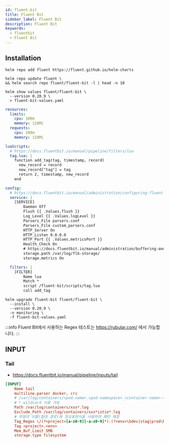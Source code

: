 ```yaml
---
id: fluent-bit
title: Fluent Bit
sidebar_label: Fluent Bit
description: Fluent Bit
keywords:
  - fluentbit
  - Fluent Bit
---
```


## Installation

```shell
helm repo add fluent https://fluent.github.io/helm-charts
```

```shell
helm repo update fluent \
&& helm search repo fluent/fluent-bit -l | head -n 10
```

```shell
helm show values fluent/fluent-bit \
  --version 0.20.9 \
  > fluent-bit-values.yaml
```

```yaml title="fluent-bit-values.yaml"
resources:
  limits:
    cpu: 100m
    memory: 128Mi
  requests:
    cpu: 100m
    memory: 128Mi

luaScripts:
  # https://docs.fluentbit.io/manual/pipeline/filters/lua
  tag.lua: |
    function add_tag(tag, timestamp, record)
      new_record = record
      new_record["tag"] = tag
      return 2, timestamp, new_record
    end

config:
  # https://docs.fluentbit.io/manual/administration/configuring-fluent-bit/classic-mode/configuration-file#config_section
  service: |
    [SERVICE]
        Daemon Off
        Flush {{ .Values.flush }}
        Log_Level {{ .Values.logLevel }}
        Parsers_File parsers.conf
        Parsers_File custom_parsers.conf
        HTTP_Server On
        HTTP_Listen 0.0.0.0
        HTTP_Port {{ .Values.metricsPort }}
        Health_Check On
        # https://docs.fluentbit.io/manual/administration/buffering-and-storage
        storage.path /var/log/flb-storage/
        storage.metrics On

  filters: |
    [FILTER]
        Name lua
        Match *
        script /fluent-bit/scripts/tag.lua
        call add_tag
```

```shell
helm upgrade fluent-bit fluent/fluent-bit \
  --install \
  --version 0.20.9 \
  -n monitoring \
  -f fluent-bit-values.yaml
```

:::info
Fluent Bit에서 사용하는 Regex 테스트는 https://rubular.com/ 에서 가능합니다.
:::

## INPUT

### Tail

- https://docs.fluentbit.io/manual/pipeline/inputs/tail

```ini
[INPUT]
    Name tail
    multiline.parser docker, cri
    # /var/log/containers/<pod-name>_<pod-namespace>_<container-name>-<hash>.log
    # * wildcard 사용 가능
    Path /var/log/containers/xxx*.log
    Exclude_Path /var/log/containers/xxx*istio*.log
    # 파일의 이름(절대 경로)에 정규표현식을 사용하여 패턴 매칭
    Tag_Regex \/(?<project>[a-z0-9][-a-z0-9]*)-(?<env>\bdev|stag|prod\b)(.*)_(?<namespace_name>.+)_(?<container_name>.+)-
    Tag <project>.<env>
    Mem_Buf_Limit 5MB
    storage.type filesystem
```
